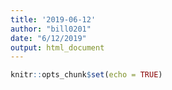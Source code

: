 ```yaml
---
title: '2019-06-12'
author: "bill0201"
date: "6/12/2019"
output: html_document
---
```


```r
knitr::opts_chunk$set(echo = TRUE)
```

